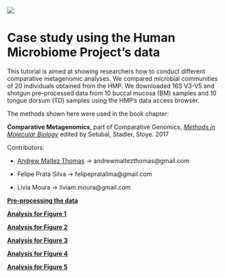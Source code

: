 ![](LBI-header-grande.png)

# Case study using the Human Microbiome Project's data
This tutorial is aimed at showing researchers how to conduct different comparative metagenomic analyses. We compared microbial communities of 20 individuals obtained from the HMP. We downloaded 16S V3-V5 and shotgun pre-processed data from 10 buccal mucosa (BM) samples and 10 tongue dorsum (TD) samples using the HMP's data access browser.

The methods shown here were used in the book chapter:

**Comparative Metagenomics**, part of Comparative Genomics, [_Methods in Molecular Biology_](http://www.springer.com/series/7651) edited by Setubal, Stadler, Stoye. 2017

Contributors:

* [Andrew Maltez Thomas](http://andrewmaltezthomas.wordpress.com) -> andrewmaltezthomas@gmail.com

* Felipe Prata Silva -> felipepratalima@gmail.com

* Livia Moura -> liviam.moura@gmail.com

[**Pre-processing the data**](http://rstudio.lbi.iq.usp.br/file_show?path=%2Fwork%2Fcometachapter%2Fdata%2FTutorial%2Fpreprocess.html)

[**Analysis for Figure 1**](http://rstudio.lbi.iq.usp.br/file_show?path=%2Fwork%2Fcometachapter%2Fdata%2FTutorial%2Ffigure1.html)

[**Analysis for Figure 2**](http://rstudio.lbi.iq.usp.br/file_show?path=%2Fwork%2Fcometachapter%2Fdata%2FTutorial%2Ffigure2.html)

[**Analysis for Figure 3**](http://rstudio.lbi.iq.usp.br/file_show?path=%2Fwork%2Fcometachapter%2Fdata%2FTutorial%2Ffigure3.html)

[**Analysis for Figure 4**](http://rstudio.lbi.iq.usp.br/file_show?path=%2Fwork%2Fcometachapter%2Fdata%2FTutorial%2Ffigure4.html)

[**Analysis for Figure 5**](http://rstudio.lbi.iq.usp.br/file_show?path=%2Fwork%2Fcometachapter%2Fdata%2FTutorial%2Ffigure5.html)

